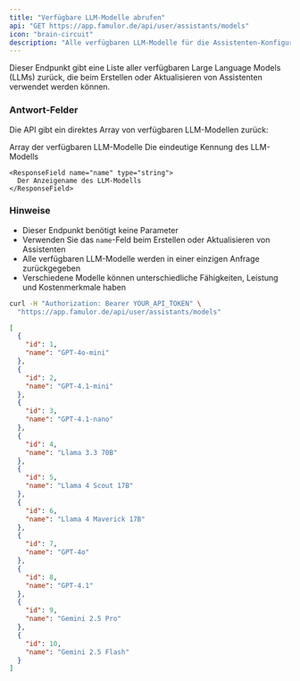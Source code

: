 ```yaml
---
title: "Verfügbare LLM-Modelle abrufen"
api: "GET https://app.famulor.de/api/user/assistants/models"
icon: "brain-circuit"
description: "Alle verfügbaren LLM-Modelle für die Assistenten-Konfiguration abrufen"
---
```


Dieser Endpunkt gibt eine Liste aller verfügbaren Large Language Models (LLMs) zurück, die beim Erstellen oder Aktualisieren von Assistenten verwendet werden können.

### Antwort-Felder

Die API gibt ein direktes Array von verfügbaren LLM-Modellen zurück:

<ResponseField name="array" type="array">
  Array der verfügbaren LLM-Modelle

  <Expandable title="LLM-Modell-Eigenschaften">
    <ResponseField name="id" type="integer">
      Die eindeutige Kennung des LLM-Modells
    </ResponseField>

    <ResponseField name="name" type="string">
      Der Anzeigename des LLM-Modells
    </ResponseField>
  </Expandable>
</ResponseField>

### Hinweise

- Dieser Endpunkt benötigt keine Parameter
- Verwenden Sie das `name`-Feld beim Erstellen oder Aktualisieren von Assistenten
- Alle verfügbaren LLM-Modelle werden in einer einzigen Anfrage zurückgegeben
- Verschiedene Modelle können unterschiedliche Fähigkeiten, Leistung und Kostenmerkmale haben

<RequestExample>

```bash Verfügbare LLM-Modelle abrufen
curl -H "Authorization: Bearer YOUR_API_TOKEN" \
  "https://app.famulor.de/api/user/assistants/models"
```

</RequestExample>

<ResponseExample>

```json 200 Response
[
  {
    "id": 1,
    "name": "GPT-4o-mini"
  },
  {
    "id": 2,
    "name": "GPT-4.1-mini"
  },
  {
    "id": 3,
    "name": "GPT-4.1-nano"
  },
  {
    "id": 4,
    "name": "Llama 3.3 70B"
  },
  {
    "id": 5,
    "name": "Llama 4 Scout 17B"
  },
  {
    "id": 6,
    "name": "Llama 4 Maverick 17B"
  },
  {
    "id": 7,
    "name": "GPT-4o"
  },
  {
    "id": 8,
    "name": "GPT-4.1"
  },
  {
    "id": 9,
    "name": "Gemini 2.5 Pro"
  },
  {
    "id": 10,
    "name": "Gemini 2.5 Flash"
  }
]
```

</ResponseExample>
